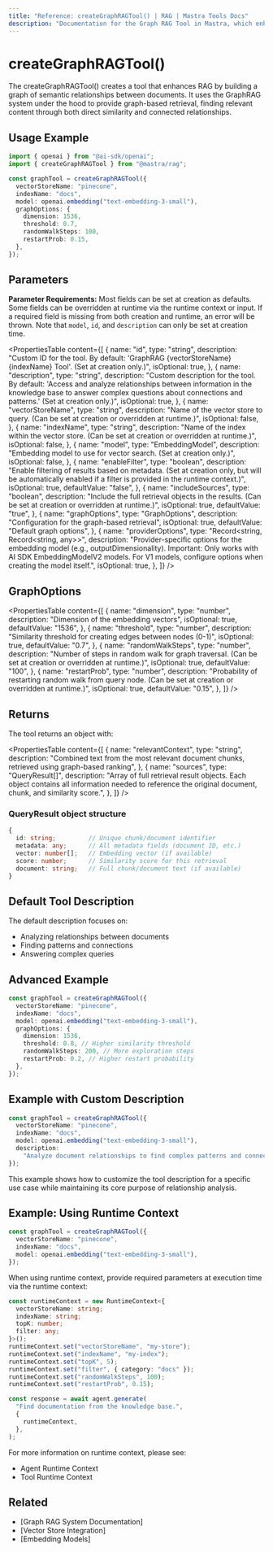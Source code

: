 ```yaml
---
title: "Reference: createGraphRAGTool() | RAG | Mastra Tools Docs"
description: "Documentation for the Graph RAG Tool in Mastra, which enhances RAG by building a graph of semantic relationships between documents."
---
```



# createGraphRAGTool()

The createGraphRAGTool() creates a tool that enhances RAG by building a graph of semantic relationships between documents. It uses the GraphRAG system under the hood to provide graph-based retrieval, finding relevant content through both direct similarity and connected relationships.

## Usage Example

```typescript
import { openai } from "@ai-sdk/openai";
import { createGraphRAGTool } from "@mastra/rag";

const graphTool = createGraphRAGTool({
  vectorStoreName: "pinecone",
  indexName: "docs",
  model: openai.embedding("text-embedding-3-small"),
  graphOptions: {
    dimension: 1536,
    threshold: 0.7,
    randomWalkSteps: 100,
    restartProb: 0.15,
  },
});
```

## Parameters

**Parameter Requirements:** Most fields can be set at creation as defaults. Some fields can be overridden at runtime via the runtime context or input. If a required field is missing from both creation and runtime, an error will be thrown. Note that `model`, `id`, and `description` can only be set at creation time.

<PropertiesTable content={[
  {
    name: "id",
    type: "string",
    description: "Custom ID for the tool. By default: 'GraphRAG {vectorStoreName} {indexName} Tool'. (Set at creation only.)",
    isOptional: true,
  },
  {
    name: "description",
    type: "string",
    description: "Custom description for the tool. By default: 'Access and analyze relationships between information in the knowledge base to answer complex questions about connections and patterns.' (Set at creation only.)",
    isOptional: true,
  },
  {
    name: "vectorStoreName",
    type: "string",
    description: "Name of the vector store to query. (Can be set at creation or overridden at runtime.)",
    isOptional: false,
  },
  {
    name: "indexName",
    type: "string",
    description: "Name of the index within the vector store. (Can be set at creation or overridden at runtime.)",
    isOptional: false,
  },
  {
    name: "model",
    type: "EmbeddingModel",
    description: "Embedding model to use for vector search. (Set at creation only.)",
    isOptional: false,
  },
  {
    name: "enableFilter",
    type: "boolean",
    description: "Enable filtering of results based on metadata. (Set at creation only, but will be automatically enabled if a filter is provided in the runtime context.)",
    isOptional: true,
    defaultValue: "false",
  },
  {
    name: "includeSources",
    type: "boolean",
    description: "Include the full retrieval objects in the results. (Can be set at creation or overridden at runtime.)",
    isOptional: true,
    defaultValue: "true",
  },
  {
    name: "graphOptions",
    type: "GraphOptions",
    description: "Configuration for the graph-based retrieval",
    isOptional: true,
    defaultValue: "Default graph options",
  },
  {
    name: "providerOptions",
    type: "Record<string, Record<string, any>>",
    description: "Provider-specific options for the embedding model (e.g., outputDimensionality). Important: Only works with AI SDK EmbeddingModelV2 models. For V1 models, configure options when creating the model itself.",
    isOptional: true,
  },
]} />

## GraphOptions

<PropertiesTable content={[
  {
    name: "dimension",
    type: "number",
    description: "Dimension of the embedding vectors",
    isOptional: true,
    defaultValue: "1536",
  },
  {
    name: "threshold",
    type: "number",
    description: "Similarity threshold for creating edges between nodes (0-1)",
    isOptional: true,
    defaultValue: "0.7",
  },
  {
    name: "randomWalkSteps",
    type: "number",
    description: "Number of steps in random walk for graph traversal. (Can be set at creation or overridden at runtime.)",
    isOptional: true,
    defaultValue: "100",
  },
  {
    name: "restartProb",
    type: "number",
    description: "Probability of restarting random walk from query node. (Can be set at creation or overridden at runtime.)",
    isOptional: true,
    defaultValue: "0.15",
  },
]} />

## Returns

The tool returns an object with:

<PropertiesTable content={[
  {
    name: "relevantContext",
    type: "string",
    description: "Combined text from the most relevant document chunks, retrieved using graph-based ranking",
  },
  {
    name: "sources",
    type: "QueryResult[]",
    description: "Array of full retrieval result objects. Each object contains all information needed to reference the original document, chunk, and similarity score.",
  },
]} />

### QueryResult object structure

```typescript
{
  id: string;         // Unique chunk/document identifier
  metadata: any;      // All metadata fields (document ID, etc.)
  vector: number[];   // Embedding vector (if available)
  score: number;      // Similarity score for this retrieval
  document: string;   // Full chunk/document text (if available)
}
```

## Default Tool Description

The default description focuses on:

- Analyzing relationships between documents
- Finding patterns and connections
- Answering complex queries

## Advanced Example

```typescript
const graphTool = createGraphRAGTool({
  vectorStoreName: "pinecone",
  indexName: "docs",
  model: openai.embedding("text-embedding-3-small"),
  graphOptions: {
    dimension: 1536,
    threshold: 0.8, // Higher similarity threshold
    randomWalkSteps: 200, // More exploration steps
    restartProb: 0.2, // Higher restart probability
  },
});
```

## Example with Custom Description

```typescript
const graphTool = createGraphRAGTool({
  vectorStoreName: "pinecone",
  indexName: "docs",
  model: openai.embedding("text-embedding-3-small"),
  description:
    "Analyze document relationships to find complex patterns and connections in our company's historical data",
});
```

This example shows how to customize the tool description for a specific use case while maintaining its core purpose of relationship analysis.

## Example: Using Runtime Context

```typescript
const graphTool = createGraphRAGTool({
  vectorStoreName: "pinecone",
  indexName: "docs",
  model: openai.embedding("text-embedding-3-small"),
});
```

When using runtime context, provide required parameters at execution time via the runtime context:

```typescript
const runtimeContext = new RuntimeContext<{
  vectorStoreName: string;
  indexName: string;
  topK: number;
  filter: any;
}>();
runtimeContext.set("vectorStoreName", "my-store");
runtimeContext.set("indexName", "my-index");
runtimeContext.set("topK", 5);
runtimeContext.set("filter", { category: "docs" });
runtimeContext.set("randomWalkSteps", 100);
runtimeContext.set("restartProb", 0.15);

const response = await agent.generate(
  "Find documentation from the knowledge base.",
  {
    runtimeContext,
  },
);
```

For more information on runtime context, please see:

- Agent Runtime Context
- Tool Runtime Context

## Related

- [Graph RAG System Documentation]
- [Vector Store Integration]
- [Embedding Models]
